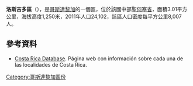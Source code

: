 '''洛斯吉多區'''（{{lang-es|Los Guido}}），是[[哥斯達黎加|哥斯達黎加]]的一個區，位於該國中部[[聖何塞省_(哥斯達黎加)|聖何塞省]]，面積3.01平方公里，海拔高度1,250米，2011年人口24,102，該區人口密度每平方公里8,007人。

==參考資料==
* [https://web.archive.org/web/20170522102040/http://costaricadatabase.com/ Costa Rica Database]. Página web con información sobre cada una de las localidades de Costa Rica.

{{CostaRica-geo-stub}}
[[Category:哥斯達黎加區份|Category:哥斯達黎加區份]]